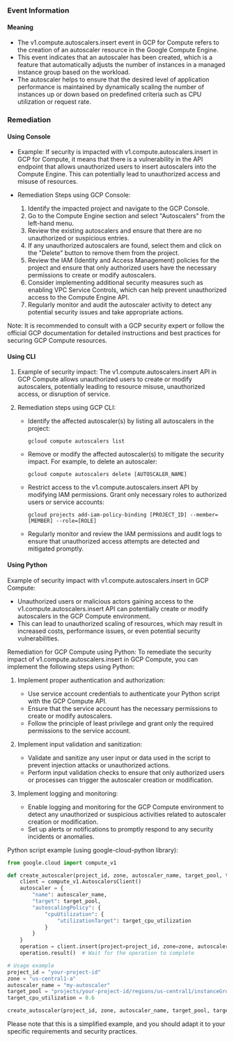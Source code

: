 
### Event Information

#### Meaning

- The v1.compute.autoscalers.insert event in GCP for Compute refers to the creation of an autoscaler resource in the Google Compute Engine. 
- This event indicates that an autoscaler has been created, which is a feature that automatically adjusts the number of instances in a managed instance group based on the workload. 
- The autoscaler helps to ensure that the desired level of application performance is maintained by dynamically scaling the number of instances up or down based on predefined criteria such as CPU utilization or request rate.

### Remediation

#### Using Console

- Example: If security is impacted with v1.compute.autoscalers.insert in GCP for Compute, it means that there is a vulnerability in the API endpoint that allows unauthorized users to insert autoscalers into the Compute Engine. This can potentially lead to unauthorized access and misuse of resources.

- Remediation Steps using GCP Console:
  1. Identify the impacted project and navigate to the GCP Console.
  2. Go to the Compute Engine section and select "Autoscalers" from the left-hand menu.
  3. Review the existing autoscalers and ensure that there are no unauthorized or suspicious entries.
  4. If any unauthorized autoscalers are found, select them and click on the "Delete" button to remove them from the project.
  5. Review the IAM (Identity and Access Management) policies for the project and ensure that only authorized users have the necessary permissions to create or modify autoscalers.
  6. Consider implementing additional security measures such as enabling VPC Service Controls, which can help prevent unauthorized access to the Compute Engine API.
  7. Regularly monitor and audit the autoscaler activity to detect any potential security issues and take appropriate actions.

Note: It is recommended to consult with a GCP security expert or follow the official GCP documentation for detailed instructions and best practices for securing GCP Compute resources.

#### Using CLI

1. Example of security impact: The v1.compute.autoscalers.insert API in GCP Compute allows unauthorized users to create or modify autoscalers, potentially leading to resource misuse, unauthorized access, or disruption of service.

2. Remediation steps using GCP CLI:
   - Identify the affected autoscaler(s) by listing all autoscalers in the project:
     ```
     gcloud compute autoscalers list
     ```

   - Remove or modify the affected autoscaler(s) to mitigate the security impact. For example, to delete an autoscaler:
     ```
     gcloud compute autoscalers delete [AUTOSCALER_NAME]
     ```

   - Restrict access to the v1.compute.autoscalers.insert API by modifying IAM permissions. Grant only necessary roles to authorized users or service accounts:
     ```
     gcloud projects add-iam-policy-binding [PROJECT_ID] --member=[MEMBER] --role=[ROLE]
     ```

   - Regularly monitor and review the IAM permissions and audit logs to ensure that unauthorized access attempts are detected and mitigated promptly.

#### Using Python

Example of security impact with v1.compute.autoscalers.insert in GCP Compute:
- Unauthorized users or malicious actors gaining access to the v1.compute.autoscalers.insert API can potentially create or modify autoscalers in the GCP Compute environment.
- This can lead to unauthorized scaling of resources, which may result in increased costs, performance issues, or even potential security vulnerabilities.

Remediation for GCP Compute using Python:
To remediate the security impact of v1.compute.autoscalers.insert in GCP Compute, you can implement the following steps using Python:

1. Implement proper authentication and authorization:
   - Use service account credentials to authenticate your Python script with the GCP Compute API.
   - Ensure that the service account has the necessary permissions to create or modify autoscalers.
   - Follow the principle of least privilege and grant only the required permissions to the service account.

2. Implement input validation and sanitization:
   - Validate and sanitize any user input or data used in the script to prevent injection attacks or unauthorized actions.
   - Perform input validation checks to ensure that only authorized users or processes can trigger the autoscaler creation or modification.

3. Implement logging and monitoring:
   - Enable logging and monitoring for the GCP Compute environment to detect any unauthorized or suspicious activities related to autoscaler creation or modification.
   - Set up alerts or notifications to promptly respond to any security incidents or anomalies.

Python script example (using google-cloud-python library):
```python
from google.cloud import compute_v1

def create_autoscaler(project_id, zone, autoscaler_name, target_pool, target_cpu_utilization):
    client = compute_v1.AutoscalersClient()
    autoscaler = {
        "name": autoscaler_name,
        "target": target_pool,
        "autoscalingPolicy": {
            "cpuUtilization": {
                "utilizationTarget": target_cpu_utilization
            }
        }
    }
    operation = client.insert(project=project_id, zone=zone, autoscaler_resource=autoscaler)
    operation.result()  # Wait for the operation to complete

# Usage example
project_id = "your-project-id"
zone = "us-central1-a"
autoscaler_name = "my-autoscaler"
target_pool = "projects/your-project-id/regions/us-central1/instanceGroups/my-instance-group"
target_cpu_utilization = 0.6

create_autoscaler(project_id, zone, autoscaler_name, target_pool, target_cpu_utilization)
```
Please note that this is a simplified example, and you should adapt it to your specific requirements and security practices.

